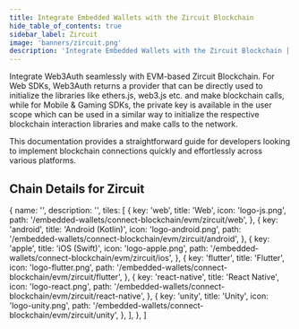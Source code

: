 ```yaml
---
title: Integrate Embedded Wallets with the Zircuit Blockchain
hide_table_of_contents: true
sidebar_label: Zircuit
image: 'banners/zircuit.png'
description: 'Integrate Embedded Wallets with the Zircuit Blockchain | Embedded Wallets'
---
```



<SEO
  title="Integrate Embedded Wallets with the Zircuit Blockchain"
  description="Integrate Embedded Wallets with the Zircuit Blockchain | Embedded Wallets"
  image="https://web3auth.io/docs/banners/zircuit.png"
  slug="/embedded-wallets/connect-blockchain/evm/zircuit"
/>

Integrate Web3Auth seamlessly with EVM-based Zircuit Blockchain. For Web SDKs, Web3Auth returns a provider that can be directly used to initialize the libraries like ethers.js, web3.js etc. and make blockchain calls, while for Mobile & Gaming SDKs, the private key is available in the user scope which can be used in a similar way to initialize the respective blockchain interaction libraries and make calls to the network.

This documentation provides a straightforward guide for developers looking to implement blockchain connections quickly and effortlessly across various platforms.

## Chain Details for Zircuit

<ChainDetailsZircuit />

  {
    name: '',
    description: '',
    tiles: [
      {
        key: 'web',
        title: 'Web',
        icon: 'logo-js.png',
        path: '/embedded-wallets/connect-blockchain/evm/zircuit/web',
      },
      {
        key: 'android',
        title: 'Android (Kotlin)',
        icon: 'logo-android.png',
        path: '/embedded-wallets/connect-blockchain/evm/zircuit/android',
      },
      {
        key: 'apple',
        title: 'iOS (Swift)',
        icon: 'logo-apple.png',
        path: '/embedded-wallets/connect-blockchain/evm/zircuit/ios',
      },
      {
        key: 'flutter',
        title: 'Flutter',
        icon: 'logo-flutter.png',
        path: '/embedded-wallets/connect-blockchain/evm/zircuit/flutter',
      },
      {
        key: 'react-native',
        title: 'React Native',
        icon: 'logo-react.png',
        path: '/embedded-wallets/connect-blockchain/evm/zircuit/react-native',
      },
      {
        key: 'unity',
        title: 'Unity',
        icon: 'logo-unity.png',
        path: '/embedded-wallets/connect-blockchain/evm/zircuit/unity',
      },
    ],
  },
]

<Tiles tileGroups={Zircuit} />

